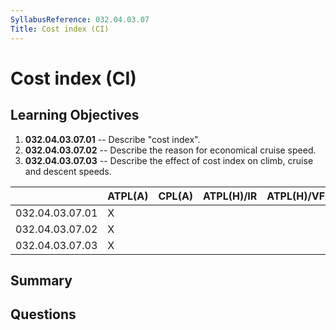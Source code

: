 ```yaml
---
SyllabusReference: 032.04.03.07
Title: Cost index (CI)
---
```


# Cost index (CI)

## Learning Objectives

1. **032.04.03.07.01** -- Describe "cost index".
2. **032.04.03.07.02** -- Describe the reason for economical cruise speed.
3. **032.04.03.07.03** -- Describe the effect of cost index on climb, cruise and
   descent speeds.

|                 | ATPL(A) | CPL(A) | ATPL(H)/IR | ATPL(H)/VFR | CPL(H) | IR  | CBIR(A) |
| --------------- | ------- | ------ | ---------- | ----------- | ------ | --- | ------- |
| 032.04.03.07.01 | X       |        |            |             |        |     |         |
| 032.04.03.07.02 | X       |        |            |             |        |     |         |
| 032.04.03.07.03 | X       |        |            |             |        |     |         |

## Summary

## Questions
